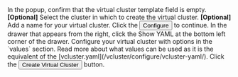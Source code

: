 


<Flow id="create-vcluster-form-no-template">
  <Step>
   <FragmentProjectSelect />
  </Step>
  <Step>
    <FragmentVirtualClustertSelect />
  </Step>
  <Step>
    <FragmentVirtualClustertNew />
  </Step>
  <Step>
    In the popup, confirm that the virtual cluster template field is empty.
  </Step>
  <Step>
    <b>[Optional]</b> Select the cluster in which to create the virtual cluster.
  </Step>
  <Step>
    <b>[Optional]</b> Add a name for your virtual cluster.
  </Step>
  <Step>
    Click the <Button>Configure</Button> to continue.
  </Step>
  <Step>
    In the drawer that appears from the right, click the Show YAML at the bottom left corner of the drawer.
  </Step>
  <Step>
    Configure your virtual cluster with options in the `values` section. Read
    more about what values can be used as it is the equivalent of the
    [vcluster.yaml](/vcluster/configure/vcluster-yaml/).
  </Step>
  <Step>
    Click the <Button>Create Virtual Cluster</Button> button.
  </Step>
  <Step>
    <PartialVirtualClusterUseCLI />
  </Step>
</Flow>

